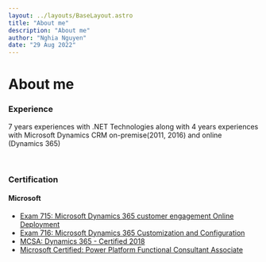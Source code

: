 ```yaml
---
layout: ../layouts/BaseLayout.astro
title: "About me"
description: "About me"
author: "Nghia Nguyen"
date: "29 Aug 2022"
---
```


# About me

### Experience

7 years experiences with .NET Technologies along with 4 years experiences with Microsoft Dynamics CRM on-premise(2011, 2016) and online (Dynamics 365)

<br/>

### Certification
#### Microsoft
+ [Exam 715: Microsoft Dynamics 365 customer engagement Online Deployment](https://www.credly.com/earner/earned/badge/bc057fbd-4df4-4393-ba91-6fc759a57291)
+ [Exam 716: Microsoft Dynamics 365 Customization and Configuration](https://www.credly.com/earner/earned/badge/b7ffd52e-b1ed-4b15-af0a-9b857c429bc1)
+ [MCSA: Dynamics 365 - Certified 2018](https://www.credly.com/earner/earned/badge/1daf3503-9d08-49b6-859a-911f1c061968)
+ [Microsoft Certified: Power Platform Functional Consultant Associate](https://www.credly.com/earner/earned/badge/e9319703-8a9b-4828-96c2-db341dd004b9)
